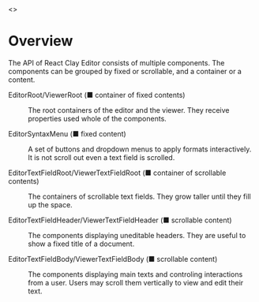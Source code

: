 
<Meta title="API/Overview" />

<Story name="Page">
  <></>
</Story>


# Overview

The API of React Clay Editor consists of multiple components. The components can be grouped by fixed or scrollable, and
a container or a content.

<div style={{ display: 'flex', justifyContent: 'center' }}>
  <ApiExplanation colorized="all" />
</div>

<dl>
  <dt>
    <p>
      EditorRoot/ViewerRoot (<span style={{ color: colorPalette.fixedContainer }}>■</span> container of fixed contents)
    </p>
  </dt>
  <dd>
    <p>The root containers of the editor and the viewer. They receive properties used whole of the components.</p>
  </dd>
  <dt>
    <p>
      EditorSyntaxMenu (<span style={{ color: colorPalette.fixedContent }}>■</span> fixed content)
    </p>
  </dt>
  <dd>
    <p>
      A set of buttons and dropdown menus to apply formats interactively. It is not scroll out even a text field is
      scrolled.
    </p>
  </dd>
  <dt>
    <p>
      EditorTextFieldRoot/ViewerTextFieldRoot (<span style={{ color: colorPalette.scrollableContainer }}>■</span>
      container of scrollable contents)
    </p>
  </dt>
  <dd>
    <p>The containers of scrollable text fields. They grow taller until they fill up the space.</p>
  </dd>
  <dt>
    <p>
      EditorTextFieldHeader/ViewerTextFieldHeader (<span style={{ color: colorPalette.scrollableContent }}>■</span>
      scrollable content)
    </p>
  </dt>
  <dd>
    <p>The components displaying uneditable headers. They are useful to show a fixed title of a document.</p>
  </dd>
  <dt>
    <p>
      EditorTextFieldBody/ViewerTextFieldBody (<span style={{ color: colorPalette.scrollableContent }}>■</span>
      scrollable content)
    </p>
  </dt>
  <dd>
    <p>
      The components displaying main texts and controling interactions from a user. Users may scroll them vertically to
      view and edit their text.
    </p>
  </dd>
</dl>
